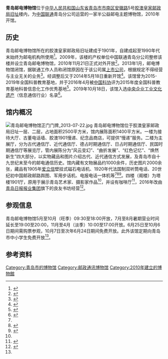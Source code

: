 {{Infobox Museum
 |name          = 青岛邮电博物馆
 |image         = 青岛邮电博物馆胶澳帝国邮局旧址.jpg
 |imagesize     = 
 |caption       = 青岛邮电博物馆，2015年
 |map_type      = 
 |map_caption   = 
 |latitude      = 
 |longitude     = 
 |coordinates   = {{coord|36|03|47.8|N|120|19|00|E|display=title, inline}}
 |established   = 2010年11月21日
 |dissolved     = 
 |location      = [[中国|中国]][[山东省|山东省]][[青岛市|青岛市]][[市南区|市南区]][[安徽路_(青岛)|安徽路]]5号
 |type          = 半公益邮电主题博物馆
 |collection    = 
 |area          = 
 |visitors      = 
 |director      = 
 |curator       = 
 |publictransit = 
 |openinghours  = 
 |website       = 
}}
'''青岛邮电博物馆'''位于[[中华人民共和国|中华人民共和国]][[山东省|山东省]][[青岛市|青岛市]][[市南区|市南区]][[安徽路_(青岛)|安徽路]]5号[[胶澳皇家邮政局旧址|胶澳皇家邮政局旧址]]楼内，为[[中国联通|中国联通]]青岛分公司运营的一家半公益邮电主题博物馆，2010年开馆。

==历史==
青岛邮电博物馆所在的胶澳皇家邮政局旧址建成于1901年，自建成起至1990年代末始终为邮电机构所使用<ref Name=ming>{{cite book|author=王栋|title=《青岛影像 1898-1928：明信片中的城市记忆》|year=2017|publisher=中国海洋大学出版社|location=青岛|isbn=978-7-5670-1113-7}}</ref>。2009年，该楼的产权单位中国联通青岛分公司整修该楼并设立青岛邮电博物馆，2010年11月21日正式对外开放<ref Name=snkx>{{cite web|url=http://www.snkepu.com/jidi/2020-04-24/3543.html|title=市南区科普基地：青岛邮电博物馆|date=2020-04-24|author=|website=市南区科普在线 青岛市市南区科协官网|publisher=}}</ref>。2013年1月，邮电博物馆闭馆，据联通工作人员称闭馆原因在于该公司属[[上市公司|上市公司]]，根据规定不得经营与主业无关的业务<ref>{{cite web|url=http://qd.ifeng.com/xinwenzaobanche/detail_2013_04/30/759078_0.shtml|title=青岛邮政博物馆已关门四个月 曾投资千万元修复|date=2013-04-30|author=林刚 徐杰|newspaper=半岛都市报}}</ref>。经调整后又于2014年5月18日重新开馆<ref>{{cite web|url=http://yule.bandao.cn/news_html/201405/20140519/news_20140519_2413232.shtml|title=国际博物馆日青岛推特色活动 邮电博物馆“重出江湖”|date=2014-05-19|author=马正拓|website=|publisher=半岛都市报}}</ref>。该馆曾为2015-2019年全国科普教育基地，并于2016年4月被[[中国科协|中国科协]]评为2015年度全国科普教育基地科普信息化工作优秀基地<ref>{{cite web|url=http://news.sciencenet.cn/htmlnews/2016/4/342569.shtm|title=中国科协公布2015全国科普教育基地考核结果|date=2016-04-06|author=中国科学技术协会|website=科学网|publisher=}}</ref>。2019年10月18日，该馆入选[[中央企业工业文化遗产名录|中央企业工业文化遗产]]（信息通信行业）名录<ref>{{cite web|url=http://qingdao.sdchina.com/show/4458751.html|title=青岛邮电博物馆入选“中央企业工业文化遗产”|date=2019-10-24|author=赵捧刚|website=中国山东网|publisher=}}</ref>。

==馆内概况==
[[File:青岛邮电博物馆正门门牌_2013-07-22.jpg|thumb]]
青岛邮电博物馆位于胶澳皇家邮政局旧址一层、二层，占地面积2500平方米，馆内展陈面积1400平方米。一楼为接待大厅、古董电话墙、胶澳1901慢递、纪念品商店，可提供“慢递”服务。二楼为主展厅，分为古代通信厅、近代通信厅、德占时期通信厅、日占时期通信厅、民国时期通信厅等展览厅，管内展陈分为“风云变幻”、“曲折发展”、“红色记忆”、“焕然新生”四大部分，以实物藏品和图片介绍古代、近代通信方式发展，及青岛市自十九世纪末至今的邮电通信历史。馆内藏有文物展品约1000余件，历史图片2000余张，藏品有1905年[[爱立信|爱立信]]壁挂式磁石电话机、1920年代法国制双听筒电话、20世纪初中国邮政邮路舆图、军用步话机、电报电话一体机等<ref Name=snkx/><ref Name=tong>{{cite web|url=http://qd.ifeng.com/xinwenzaobanche/detail_2015_08/24/4270036_0.shtml|title=青岛邮电博物馆：历经百年沧桑 见证通信发展|date=2015-08-24|author=|website=凤凰网青岛|publisher=|accessdate=2020-06-24|archive-date=2017-10-23|archive-url=https://web.archive.org/web/20171023144915/http://qd.ifeng.com/xinwenzaobanche/detail_2015_08/24/4270036_0.shtml|dead-url=no}}</ref><ref>{{cite web|url=http://qd.ifeng.com/a/20200225/8076645_0.shtml|title=“疫”散花开，我在青岛邮电博物馆等你|date=2020-02-25|author=|website=凤凰网青岛|publisher=}}</ref>。四楼（阁楼）为塔楼1901厅，原用于展示青岛艺术家、摄影家作品<ref Name=tong/>，并设有咖啡厅<ref>{{cite web|url=http://travel.qingdaonews.com/gb/content/2020-06/05/content_21832903.htm|title=从青岛原点看栈桥，远比你想象的有看头|date=2020-06-05|author=青岛市市南区文化和旅游局|website=青岛新闻网|publisher=}}</ref>，2016年改由[[青岛日报报业集团|青岛日报报业集团]]旗下的良友书坊经营<ref>{{cite web|url=http://www.qingdaonews.com/content/2017-03/27/content_11984935.htm|title=良友书坊·塔楼1901正式开业|date=2017-03-27|author=|website=青岛新闻网|publisher=}}</ref>。

==参观信息==
青岛邮电博物馆5月至10月（旺季）09:30至18:00开放，7月至8月暑期营业时间延长至19:00至20:00，11月至4月（淡季）10:00至17:00开放。6月25日至10月6日期间需购票参观，10月7日至次年6月24日期间免费开放。此外该馆定期向青岛市中小学生免费开放<ref Name=snkx/>。

==参考资料==
{{reflist}}

{{大中華地區郵政}}
[[Category:青岛市的博物馆|Category:青岛市的博物馆]]
[[Category:邮政通讯博物馆|Category:邮政通讯博物馆]]
[[Category:2010年建立的博物館|Category:2010年建立的博物館]]